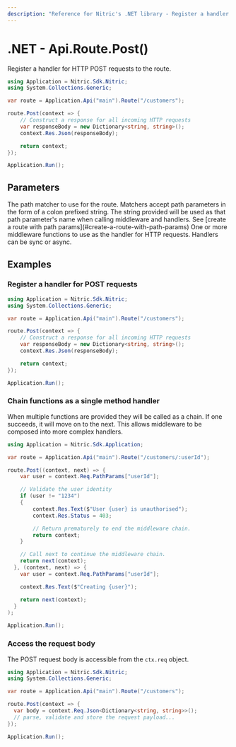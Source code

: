 ```yaml
---
description: "Reference for Nitric's .NET library - Register a handler for HTTP POST requests to the route."
---
```


# .NET - Api.Route.Post()

Register a handler for HTTP POST requests to the route.

```csharp
using Application = Nitric.Sdk.Nitric;
using System.Collections.Generic;

var route = Application.Api("main").Route("/customers");

route.Post(context => {
    // Construct a response for all incoming HTTP requests
    var responseBody = new Dictionary<string, string>();
    context.Res.Json(responseBody);

    return context;
});

Application.Run();
```

## Parameters

<Properties>
  <Property name="match" type="string" required>
    The path matcher to use for the route. Matchers accept path parameters in
    the form of a colon prefixed string. The string provided will be used as
    that path parameter's name when calling middleware and handlers. See [create
    a route with path params](#create-a-route-with-path-params)
  </Property>
  <Property
    name="...middleware"
    type="Middleware&lt;HttpContext&gt; or Func&lt;HttpContext, HttpContext&gt;"
    required
  >
    One or more middleware functions to use as the handler for HTTP requests.
    Handlers can be sync or async.
  </Property>
</Properties>

## Examples

### Register a handler for POST requests

```csharp
using Application = Nitric.Sdk.Nitric;
using System.Collections.Generic;

var route = Application.Api("main").Route("/customers");

route.Post(context => {
    // Construct a response for all incoming HTTP requests
    var responseBody = new Dictionary<string, string>();
    context.Res.Json(responseBody);

    return context;
});

Application.Run();
```

### Chain functions as a single method handler

When multiple functions are provided they will be called as a chain. If one succeeds, it will move on to the next. This allows middleware to be composed into more complex handlers.

```csharp
using Application = Nitric.Sdk.Application;

var route = Application.Api("main").Route("/customers/:userId");

route.Post((context, next) => {
    var user = context.Req.PathParams["userId"];

    // Validate the user identity
    if (user != "1234")
    {
        context.Res.Text($"User {user} is unauthorised");
        context.Res.Status = 403;

        // Return prematurely to end the middleware chain.
        return context;
    }

    // Call next to continue the middleware chain.
    return next(context);
  }, (context, next) => {
    var user = context.Req.PathParams["userId"];

    context.Res.Text($"Creating {user}");

    return next(context);
  }
);

Application.Run();
```

### Access the request body

The POST request body is accessible from the `ctx.req` object.

```csharp
using Application = Nitric.Sdk.Nitric;
using System.Collections.Generic;

var route = Application.Api("main").Route("/customers");

route.Post(context => {
  var body = context.Req.Json<Dictionary<string, string>>();
  // parse, validate and store the request payload...
});

Application.Run();
```
